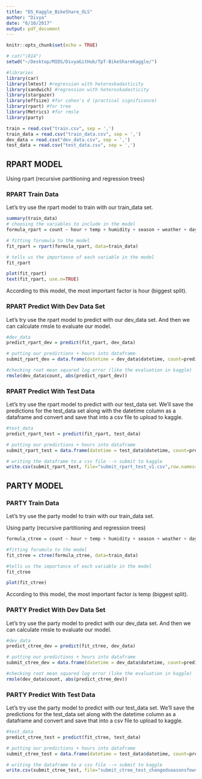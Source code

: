 ```yaml
---
title: "DS_Kaggle_BikeShare_OLS"
author: "Divya"
date: "6/10/2017"
output: pdf_document
---
```


```r
knitr::opts_chunk$set(echo = TRUE)
```

```r
# cat("\014")  
setwd("~/Desktop/MIDS/DivyaGitHub/TpT-BikeShareKaggle/")

#libraries
library(car)
library(lmtest) #regression with heteroskadasticity
library(sandwich) #regression with heteroskadasticity
library(stargazer)
library(effsize) #for cohen's d (practical significance)
library(rpart) #for tree
library(Metrics) #for rmsle
library(party)

train = read.csv("train.csv", sep = ',')
train_data = read.csv("train_data.csv", sep = ',')
dev_data = read.csv("dev_data.csv", sep = ',')
test_data = read.csv("test_data.csv", sep = ',')

```

## RPART MODEL

Using rpart (recursive partitioning and regression trees)

### RPART Train Data
Let's try use the rpart model to train with our train_data set.

```r
summary(train_data)
# choosing the variables to include in the model
formula_rpart = count ~ hour + temp + humidity + season + weather + dayofweek + windspeed + month + workingday

# fitting forumula to the model
fit_rpart = rpart(formula_rpart, data=train_data)

# tells us the importance of each variable in the model
fit_rpart

plot(fit_rpart)
text(fit_rpart, use.n=TRUE)

```

According to this model, the most important factor is hour (biggest split).

### RPART Predict With Dev Data Set

Let's try use the rpart model to predict with our dev_data set. And then we can calculate rmsle to evaluate our model.

```r
#dev_data
predict_rpart_dev = predict(fit_rpart, dev_data)

# putting our predictions + hours into dataframe
submit_rpart_dev = data.frame(datetime = dev_data$datetime, count=predict_rpart_dev)

#checking root mean squared log error (like the evaluation in kaggle)
rmsle(dev_data$count, abs(predict_rpart_dev))
```

### RPART Predict With Test Data

Let's try use the rpart model to predict with our test_data set. We'll save the predictions for the test_data set along with the datetime column as a dataframe and convert and save that into a csv file to upload to kaggle.

```r
#test_data
predict_rpart_test = predict(fit_rpart, test_data)

# putting our predictions + hours into dataframe
submit_rpart_test = data.frame(datetime = test_data$datetime, count=predict_rpart_test)

# writing the dataframe to a csv file --> submit to kaggle
write.csv(submit_rpart_test, file="submit_rpart_test_v1.csv",row.names=FALSE)

```

## PARTY MODEL

### PARTY Train Data

Let's try use the party model to train with our train_data set.

Using party (recursive partitioning and regression trees)

```r
formula_ctree = count ~ hour + temp + humidity + season + weather + dayofweek #+ windspeed + month + workingday

#fitting forumula to the model
fit_ctree = ctree(formula_ctree, data=train_data)

#tells us the importance of each variable in the model
fit_ctree

plot(fit_ctree)
```


According to this model, the most important factor is temp (biggest split).

### PARTY Predict With Dev Data Set

Let's try use the party model to predict with our dev_data set. And then we can calculate rmsle to evaluate our model.

```r
#dev_data
predict_ctree_dev = predict(fit_ctree, dev_data)

# putting our predictions + hours into dataframe
submit_ctree_dev = data.frame(datetime = dev_data$datetime, count=predict_ctree_dev)

#checking root mean squared log error (like the evaluation in kaggle)
rmsle(dev_data$count, abs(predict_ctree_dev))
```


### PARTY Predict With Test Data

Let's try use the party model to predict with our test_data set. We'll save the predictions for the test_data set along with the datetime column as a dataframe and convert and save that into a csv file to upload to kaggle.

```r
#test_data
predict_ctree_test = predict(fit_ctree, test_data)

# putting our predictions + hours into dataframe
submit_ctree_test = data.frame(datetime = test_data$datetime, count=predict_ctree_test)

# writing the dataframe to a csv file --> submit to kaggle
write.csv(submit_ctree_test, file="submit_ctree_test_changedseasonsfewvariables.csv",row.names=FALSE)

```

